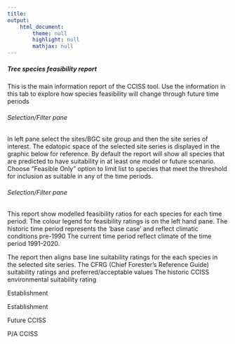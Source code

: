 ```yaml
---
title: 
output: 
    html_document:
        theme: null
        highlight: null
        mathjax: null
---
```

##### Tree species feasibility report
This is the main information report of the CCISS tool. Use the information in this tab to explore how species feasibility will change through future time periods

###### Selection/Filter pane

In left pane select the sites/BGC site group and then the site series of interest.
The edatopic space of the selected site series is displayed in the graphic below for reference.
By default the report will show all species that are predicted to have suitability in at least one model or future scenario. Choose "Feasible Only" option to limit list to species that meet the threshold for inclusion as suitable in any of the time periods.

###### Selection/Filter pane

This report show modelled feasibility ratios for each species for each time period. The colour legend for feasibility ratings is on the left hand pane.
The historic time period represents the 'base case' and reflect climatic conditions pre-1990
The current time period reflect climate of the time period 1991-2020. 

The report then aligns base line suitability ratings for the each species in the selected site series. 
The CFRG (Chief Forester's Reference Guide) suitability ratings and preferred/acceptable values
The historic CCISS environmental suitability rating

Establishment

Establishment

Future CCISS

P/A CCISS


